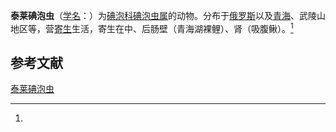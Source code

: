 {{Speciesbox
| name = 泰莱碘泡虫
| status = 
| status_system = 
| image = 
| genus = Myxobolus
| species = talievi
| authority = (Dogiel, 1957)<ref name='id9572'>{{cite web| url =http://www.bioinfo.cn/db05/BjdwSpecies.php?action=view&id=9572| title =泰莱碘泡虫| work =《中国动物物种编目数据库》| publisher =中国科学院微生物研究所| author =中国科学院动物研究所| accessdate =2009-04-16| deadurl =yes| archiveurl =https://web.archive.org/web/20160305060149/http://www.bioinfo.cn/db05/BjdwSpecies.php?action=view&id=9572| archivedate =2016-03-05}}</ref>
}}

'''泰莱碘泡虫'''（[[学名|学名]]：{{lang|la|''Myxobolus talievi''}}）为[[碘泡科|碘泡科]][[碘泡虫属|碘泡虫属]]的动物。分布于[[俄罗斯|俄罗斯]]以及[[青海|青海]]、武陵山地区等，营[[寄生|寄生]]生活，寄生在中、后肠壁（青海湖裸鲤）、肾（吸腹鳅）。<ref name='id9572'/>

== 参考文献 ==
{{reflist}}

{{Wikispecies|Myxobolus talievi}}

[[Category:碘泡虫属|泰莱碘泡虫]]


{{Cnidarian-stub}}